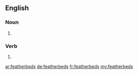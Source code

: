 ==English==

===Noun===
{{head|en|plural|head=[[feather]][[bed]]s}}

# {{plural of|featherbed|lang=en|nocat=1}}

===Verb===
{{head|en}}

# {{en-third-person singular of|featherbed}}

[[ar:featherbeds]]
[[de:featherbeds]]
[[fr:featherbeds]]
[[my:featherbeds]]